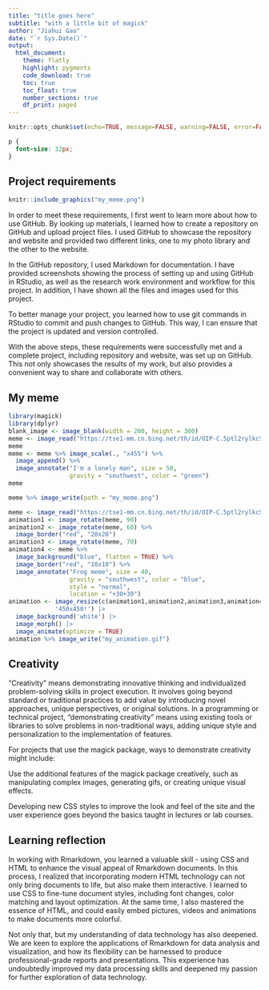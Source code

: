 ---
title: "title goes here"
subtitle: "with a little bit of magick"
author: "Jiahui Gao"
date: "`r Sys.Date()`"
output: 
  html_document:
    theme: flatly
    highlight: pygments
    code_download: true
    toc: true
    toc_float: true
    number_sections: true
    df_print: paged
---

```{r setup, include=FALSE}
knitr::opts_chunk$set(echo=TRUE, message=FALSE, warning=FALSE, error=FALSE)
```

```{css}
p {
  font-size: 32px;
}
```

## Project requirements

```{r,echo=FALSE , out.width="50%"}
knitr::include_graphics("my_meme.png")
```

In order to meet these requirements, I first went to learn more about how to use GitHub. By looking up materials, I learned how to create a repository on GitHub and upload project files. I used GitHub to showcase the repository and website and provided two different links, one to my photo library and the other to the website.

In the GitHub repository, I used Markdown for documentation. I have provided screenshots showing the process of setting up and using GitHub in RStudio, as well as the research work environment and workflow for this project. In addition, I have shown all the files and images used for this project.

To better manage your project, you learned how to use git commands in RStudio to commit and push changes to GitHub. This way, I can ensure that the project is updated and version controlled.

With the above steps, these requirements were successfully met and a complete project, including repository and website, was set up on GitHub. This not only showcases the results of my work, but also provides a convenient way to share and collaborate with others.

## My meme

```{r meme-code, eval=TRUE}
library(magick)
library(dplyr)
blank_image <- image_blank(width = 200, height = 300)
meme <- image_read("https://tse1-mm.cn.bing.net/th/id/OIP-C.5ptl2rylkcS74UCjL1IGggHaHf?rs=1&pid=ImgDetMain")
meme
meme <- meme %>% image_scale(., "x455") %>% 
  image_append() %>% 
  image_annotate("I'm a lonely man", size = 50,
                 gravity = "southwest", color = "green") 
meme
```

```{r}
meme %>% image_write(path = "my_meme.png")
```


```{r animation-code, eval=FALSE}
meme <- image_read("https://tse1-mm.cn.bing.net/th/id/OIP-C.5ptl2rylkcS74UCjL1IGggHaHf?rs=1&pid=ImgDetMain")
animation1 <- image_rotate(meme, 90)
animation2 <- image_rotate(meme, 60) %>% 
  image_border("red", "20x20")
animation3 <- image_rotate(meme, 70) 
animation4 <- meme %>% 
  image_background("blue", flatten = TRUE) %>% 
  image_border("red", "10x10") %>% 
  image_annotate("Frog meme", size = 40,
                 gravity = "southwest", color = "blue",
                 style = "normal",
                 location = "+30+30")
animation <- image_resize(c(animation1,animation2,animation3,animation4),
             '450x450!') |>
  image_background('white') |>
  image_morph() |>
  image_animate(optimize = TRUE) 
animation %>% image_write("my_animation.gif")
```

## Creativity
  
"Creativity" means demonstrating innovative thinking and individualized problem-solving skills in project execution. It involves going beyond standard or traditional practices to add value by introducing novel approaches, unique perspectives, or original solutions. In a programming or technical project, "demonstrating creativity" means using existing tools or libraries to solve problems in non-traditional ways, adding unique style and personalization to the implementation of features.

For projects that use the magick package, ways to demonstrate creativity might include:

Use the additional features of the magick package creatively, such as manipulating complex images, generating gifs, or creating unique visual effects.

Developing new CSS styles to improve the look and feel of the site and the user experience goes beyond the basics taught in lectures or lab courses.

## Learning reflection

In working with Rmarkdown, you learned a valuable skill - using CSS and HTML to enhance the visual appeal of Rmarkdown documents. In this process, I realized that incorporating modern HTML technology can not only bring documents to life, but also make them interactive. I learned to use CSS to fine-tune document styles, including font changes, color matching and layout optimization. At the same time, I also mastered the essence of HTML, and could easily embed pictures, videos and animations to make documents more colorful.

Not only that, but my understanding of data technology has also deepened. We are keen to explore the applications of Rmarkdown for data analysis and visualization, and how its flexibility can be harnessed to produce professional-grade reports and presentations. This experience has undoubtedly improved my data processing skills and deepened my passion for further exploration of data technology.